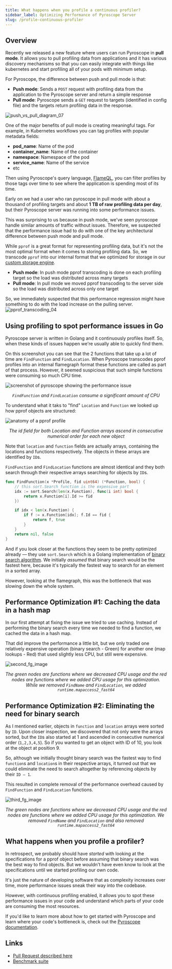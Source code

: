 ```yaml
---
title: What happens when you profile a continuous profiler?
sidebar_label: Optimizing Performance of Pyroscope Server
slug: /profile-continuous-profiler
---
```


## Overview

Recently we released a new feature where users can run Pyroscope in **pull mode**. It allows you to pull profiling data from applications and it has various discovery mechanisms so that you can easily integrate with things like kubernetes and start profiling all of your pods with minimum setup. 

For Pyroscope, the difference between push and pull mode is that:
- **Push mode**: Sends a `POST` request with profiling data from the application to the Pyroscope server and return a simple response
- **Pull mode**: Pyroscope sends a `GET` request to targets (identified in config file) and the targets return profiling data in the response.

![push_vs_pull_diagram_07](https://user-images.githubusercontent.com/23323466/149289440-564c6e34-03cb-496d-bddc-faa96d075ced.gif)

One of the major benefits of pull mode is creating meaningful tags. For example, in Kubernetes workflows you can tag profiles with popular metadata fields:
- **pod_name**: Name of the pod
- **container_name**: Name of the container
- **namespace**: Namespace of the pod
- **service_name**: Name of the service
- etc

Then using Pyroscope's query language, [FlameQL](/docs/flameql), you can filter profiles by those tags over time to see where the application is spending most of its time.

Early on we had a user who ran pyroscope in pull mode with about a thousand of profiling targets and about **1 TB of raw profiling data per day**, but their Pyroscope server was running into some performance issues. 

This was surprising to us because in push mode, we've seen pyroscope handle similar amounts of traffic without issues. Therefore, we suspected that the performance issue had to do with one of the key architectural difference between push mode and pull mode. 

While `pprof` is a great format for representing profiling data, but it's not the most optimal format when it comes to storing profiling data. So, we transcode `pprof` into our internal format that we optimized for storage in our [custom storage engine](/docs/storage-design).
- **Push mode**: In push mode pprof transcoding is done on each profiling target so the load was distributed across many targets
- **Pull mode**: In pull mode we moved pprof transcoding to the server side so the load was distributed across only one target

So, we immediately suspected that this performance regression might have something to do with the load increase on the pulling server.
![pprof_transcoding_04](https://user-images.githubusercontent.com/23323466/150457067-3f62aa87-e05b-48d2-821e-6d2770155f9c.gif)

## Using profiling to spot performance issues in Go

Pyroscope server is written in Golang and it continuously profiles itself. So, when these kinds of issues happen we're usually able to quickly find them.

On this screenshot you can see that the 2 functions that take up a lot of time are `FindFunction` and `FindLocation`. When Pyroscope transcodes pprof profiles into an internal flamegraph format these functions are called as part of that process.
However, it seemed suspicious that such simple functions were consuming so much CPU time.

<div style={{ width: "100%", margin: "auto" }}>

![screenshot of pyroscope showing the performance issue](https://user-images.githubusercontent.com/662636/149874240-438e017e-3c99-457f-963b-9d91d2a586ec.png)

</div>
<center style={{margin:"-15px 20px 20px"}}><i><code>FindFunction</code> and <code>FindLocation</code> consume a significant amount of CPU</i></center>


To understand what it taks to "find" `Location` and `Function` we looked up how pprof objects are structured:
<div style={{ width: "100%", margin: "auto", background: "rgba(255,255,255,0.33)", borderRadius: "10px" }}>


![anatomy of a pprof profile](https://user-images.githubusercontent.com/23323466/147887879-84058c51-5be4-4ccc-8c37-6784ddfc577d.png)

</div>
<center style={{margin:"-15px 20px 20px"}}><i>The id field for both Location and Function arrays ascend in consecutive numerical order for each new object</i></center>

Note that `location` and `function` fields are actually arrays, containing the locations and functions respectively. The objects in these arrays are identified by `ID`s.

`FindFunction` and `FindLocation` functions are almost identical and they both search through their respective arrays searching for objects by `ID`s.

```go
func FindFunction(x *Profile, fid uint64) (*Function, bool) {
	// this sort.Search function is the expensive part
	idx := sort.Search(len(x.Function), func(i int) bool {
		return x.Function[i].Id >= fid
	})

	if idx < len(x.Function) {
		if f := x.Function[idx]; f.Id == fid {
			return f, true
		}
	}
	return nil, false
}
```

And if you look closer at the functions they seem to be pretty optimized already — they use `sort.Search` which is a Golang implementation of [binary search algorithm](https://en.wikipedia.org/wiki/Binary_search_algorithm). We initially *assumed* that binary search would be the fastest here, because it's typically the fastest way to search for an element in a sorted array.

However, looking at the flamegraph, this was the bottleneck that was slowing down the whole system.

## Performance Optimization #1: Caching the data in a hash map

In our first attempt at fixing the issue we tried to use caching. Instead of performing the binary search every time we needed to find a function, we cached the data in a hash map.

That did improve the performance a little bit, but we only traded one relatively expensive operation (binary search - Green) for another one (map lookups - Red) that used slightly less CPU, but still were expensive.

<div style={{ width: "100%", margin: "auto" }}>

![second_fg_image](https://user-images.githubusercontent.com/23323466/150471936-05090ee0-a962-4699-94d0-a18f3168f7cc.png)

</div>

<center style={{margin:"-15px 20px 20px"}}><i>The green nodes are functions where we decreased CPU usage and the red nodes are functions where we added CPU usage for this optimization. While we removed <code>FindName</code> and <code>FindLocation</code>, we added <code>runtime.mapaccess2_fast64</code></i></center>

## Performance Optimization #2: Eliminating the need for binary search

As I mentioned earlier, objects in `function` and `location` arrays were sorted by `ID`. Upon closer inspection, we discovered that not only were the arrays sorted, but the `ID`s also started at 1 and ascended in consecutive numerical order (`1,2,3,4,5`). So if you wanted to get an object with ID of 10, you look at the object at position 9.

<!-- (TODO: ask Anton about pprof spec) -->

So, although we initially thought binary search was the fastest way to find `function`s and `location`s in their respective arrays, it turned out that we could eliminate the need to search altogether by referencing objects by their `ID – 1`.

This resulted in complete removal of the performance overhead caused by `FindFunction` and `FindLocation` functions.

<div style={{ width: "100%", margin: "auto" }}>

![third_fg_image](https://user-images.githubusercontent.com/23323466/150475638-d85225d1-030c-4112-ba11-50a0b9e570b1.png)
</div>

<center style={{margin:"-15px 20px 20px"}}><i>The green nodes are functions where we decreased CPU usage and the red nodes are functions where we added CPU usage for this optimization. We removed <code>FindName</code> and <code>FindLocation</code> and also removed <code>runtime.mapaccess2_fast64</code></i></center>

## What happens when you profile a profiler?

In retrospect, we probably should have _started_ with looking at the specifications for a pprof object before assuming that binary search was the best way to find objects.
But we wouldn't have even know to look at the specifications until we started profiling our own code.

It's just the nature of developing software that as complexity increases over time, more performance issues sneak their way into the codebase. 

However, with continuous profiling enabled, it allows you to spot these performance issues in your code and understand which parts of your code are consuming the most resources. 

If you'd like to learn more about how to get started with Pyroscope and learn where your code's bottleneck is, check out the [Pyroscope documentation](/docs/installing-pyroscope-overview).

## Links

* [Pull Request described here](https://github.com/pyroscope-io/pyroscope/pull/628)
* [Benchmark suite](https://github.com/pyroscope-io/pyroscope/tree/main/benchmark)
